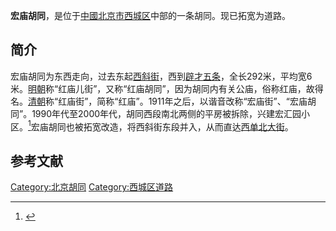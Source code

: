 {{NoteTA|zh-hant:衚衕;zh-hans:胡同}}
{{Coord|39.9152547|116.3707593|type:landmark_region:CN-11_source:GoogleMaps|display=title}}
{{Infobox China Road
|路牌类型 = Beijing
|道路方向 = WE
|中文道路名称 = 宏庙胡同
|道路名称拼音 = HONGMIAO HUTONG
|图片 =
|图片说明 = 
|道路属性 = 
|道路总长度 = 
|车速限制 = 
|行车线数量 = 
|所在地区 = [[北京市|北京市]][[西城区|西城区]]
|起点 = [[什坊小街|什坊小街]]
|终点 = [[西单北大街|西单北大街]]
|路段主要建筑 = 
}}

'''宏庙胡同'''，是位于[[中華人民共和國|中國]][[北京市|北京市]][[西城区|西城区]]中部的一条胡同。现已拓宽为道路。

==简介==
宏庙胡同为东西走向，过去东起[[西斜街_(西城区)|西斜街]]，西到[[辟才五条|辟才五条]]，全长292米，平均宽6米。[[明朝|明朝]]称“红庙儿街”，又称“红庙胡同”，因为胡同内有关公庙，俗称红庙，故得名。[[清朝|清朝]]称“红庙街”，简称“红庙”。1911年之后，以谐音改称“宏庙街”、“宏庙胡同”。1990年代至2000年代，胡同西段南北两侧的平房被拆除，兴建宏汇园小区。<ref>{{Cite web |url=http://www.bjdclib.com/subdb/laneculture/lane/200907/t20090703_5430.html |title=宏庙胡同，东华流韵，2009-07-02 |accessdate=2015-03-07 |archive-date=2015-04-02 |archive-url=https://web.archive.org/web/20150402130019/http://www.bjdclib.com/subdb/laneculture/lane/200907/t20090703_5430.html |dead-url=no }}</ref>宏庙胡同也被拓宽改造，将西斜街东段并入，从而直达[[西单北大街|西单北大街]]。

==参考文献==
{{reflist}}

[[Category:北京胡同|Category:北京胡同]]
[[Category:西城区道路|Category:西城区道路]]